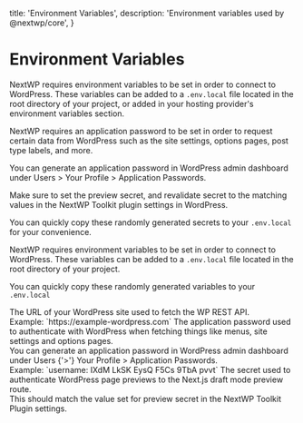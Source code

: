   title: 'Environment Variables',
  description: 'Environment variables used by @nextwp/core',
}

# Environment Variables

NextWP requires environment variables to be set in order to connect to WordPress.
These variables can be added to a `.env.local` file located in the root directory of your project, or added in your hosting provider's environment variables section.

NextWP requires an application password to be set in order to request certain data from WordPress such as the site settings, options pages, post type labels, and more.

You can generate an application password in WordPress admin dashboard under Users > Your Profile > Application Passwords.

Make sure to set the preview secret, and revalidate secret to the matching values in the NextWP Toolkit plugin settings in WordPress.

You can quickly copy these randomly generated secrets to your `.env.local` for your convenience.

NextWP requires environment variables to be set in order to connect to WordPress.
These variables can be added to a `.env.local` file located in the root directory of your project.

You can quickly copy these randomly generated variables to your `.env.local`

<EnvCodeBlock />
<Properties>
  <Property name="NEXT_PUBLIC_WP_URL" type="string">
    The URL of your WordPress site used to fetch the WP REST API. <br />
    Example: `https://example-wordpress.com`
  </Property>
  <Property name="WP_APPLICATION_PASSWORD" type="string">
    The application password used to authenticate with WordPress when fetching
    things like menus, site settings and options pages. <br />
    You can generate an application password in WordPress admin dashboard under Users
    {'>'} Your Profile > Application Passwords. <br />
    Example: `username: IXdM LkSK EysQ F5Cs 9TbA pvvt`
  </Property>
  <Property name="NEXT_PREVIEW_SECRET" type="string">
    The secret used to authenticate WordPress page previews to the Next.js draft
    mode preview route. <br />
    This should match the value set for preview secret in the <Link href="/packages/wordpress/nextwp-toolkit-plugin">
      NextWP Toolkit Plugin
    </Link> settings.
  </Property>
  <Property name="REVALIDATE_SECRET_KEY" type="string">
    <RevalidateEnvDescription />
  </Property>
</Properties>
